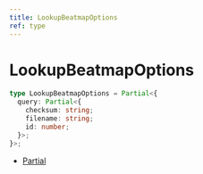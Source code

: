 ```yaml
---
title: LookupBeatmapOptions
ref: type
---
```


# LookupBeatmapOptions

```ts
type LookupBeatmapOptions = Partial<{
  query: Partial<{
    checksum: string;
    filename: string;
    id: number;
  }>;
}>;
```

- [Partial](https://www.typescriptlang.org/docs/handbook/utility-types.html#partialtype)
